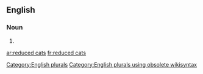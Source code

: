 
==English==

===Noun===
{{head|en}}

# {{plural of|reduced cat}}

[[Category:English plurals]][[Category:English plurals using obsolete wikisyntax]]

[[ar:reduced cats]]
[[fr:reduced cats]]